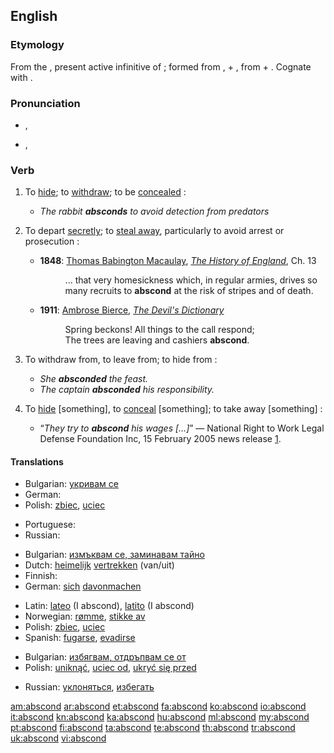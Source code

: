==English==

===Etymology===
From the {{etyl|la}} {{term|abscondere|lang=la}}, present active infinitive of {{term|abscondo|abscondō|hide|lang=la}}; formed from {{term|abs|lang=la}}, {{term|ab|lang=la}} + {{term|condo|condō|lay up; hide|lang=la}}, from {{term|con||with|lang=la}} + {{term|do|dō|put|lang=la}}. Cognate with {{term|sconce||a type of light fixture}}.

===Pronunciation===
* {{a|RP}} {{IPA|/əbˈskɒnd/}}, {{SAMPA|/@b"skQnd/}}
* {{a|US}} {{enPR|ăb-skŏnd'}}, {{SAMPA|/@b"skQnd/}}
*: {{rhymes|ɒnd}}

===Verb===
{{en-verb}}

# {{intransitive}} To [[hide]]; to [[withdraw]]; to be [[concealed]] :
#* ''The rabbit '''''absconds''''' to avoid detection from predators''
# {{intransitive}} To depart [[secretly]]; to [[steal away]], particularly to avoid arrest or prosecution :
#* '''1848''': [[w:Thomas Babington Macaulay|Thomas Babington Macaulay]], ''[[w:The History of England from the Accession of James the Second|The History of England]]'', Ch. 13
#*: ... that very homesickness which, in regular armies, drives so many recruits to '''abscond''' at the risk of stripes and of death.
#* '''1911''': [[w:Ambrose Bierce|Ambrose Bierce]], ''[[w:The Devil's Dictionary|The Devil's Dictionary]]''
#*: Spring beckons! All things to the call respond;<br>The trees are leaving and cashiers '''abscond'''.
# {{intransitive}} To withdraw from, to leave from; to hide from :
#* ''She '''absconded''' the feast.''
#* ''The captain '''absconded''' his responsibility.''
# {{transitive}} {{obsolete}} To [[hide]] [something], to [[conceal]] [something]; to take away [something] :
#* “''They try to '''abscond''' his wages [...]''” &mdash; National Right to Work Legal Defense Foundation Inc, 15 February 2005 news release [http://nrtw.org/b/nr_379.php].

====Translations====
{{trans-top|to hide}}
* Bulgarian: [[укривам се]]
* German: {{t|de|sich verstecken}}
* Polish: [[zbiec]], [[uciec]]
{{trans-mid}}
* Portuguese: {{t|pt|esconder-se}}
* Russian: {{t+|ru|скрываться}}
{{trans-bottom}}

{{trans-top|to depart secretly}}
* Bulgarian: [[измъквам се, заминавам тайно]]
* Dutch: [[heimelijk]] [[vertrekken]] (van/uit)
* Finnish: {{t+|fi|karata}}
* German: [[sich]] [[davonmachen]]
{{trans-mid}}
* Latin: [[lateo]] (I abscond), [[latito]] (I abscond)
* Norwegian: [[rømme]], [[stikke av]]
* Polish: [[zbiec]], [[uciec]]
* Spanish: [[fugarse]], [[evadirse]]
{{trans-bottom}}

{{trans-top|to withdraw from}}
* Bulgarian: [[избягвам, отдръпвам се от]]
* Polish: [[uniknąć]], [[uciec od]], [[ukryć się przed]]
{{trans-mid}}
* Russian: [[уклоняться]], [[избегать]]
{{trans-bottom}}

[[am:abscond]]
[[ar:abscond]]
[[et:abscond]]
[[fa:abscond]]
[[ko:abscond]]
[[io:abscond]]
[[it:abscond]]
[[kn:abscond]]
[[ka:abscond]]
[[hu:abscond]]
[[ml:abscond]]
[[my:abscond]]
[[pt:abscond]]
[[fi:abscond]]
[[ta:abscond]]
[[te:abscond]]
[[th:abscond]]
[[tr:abscond]]
[[uk:abscond]]
[[vi:abscond]]